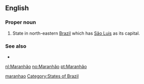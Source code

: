 ==English==

===Proper noun===
{{en-proper noun}}

# State in north-eastern [[Brazil]] which has [[São Luis]] as its capital.

===See also===
* {{pedia}}

[[Category:English terms spelled with Ã|maranhao]]
[[Category:States of Brazil]]

[[nl:Maranhão]]
[[no:Maranhão]]
[[pt:Maranhão]]
